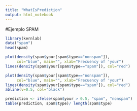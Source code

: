 ```yaml
---
title: "WhatIsPrediction"
output: html_notebook
---
```


#Ejemplo SPAM 

```r
library(kernlab)
data("spam")
head(spam)
```

```r
plot(density(spam$your[spam$type=="nonspam"]),
     col="blue", main="", xlab="Frecuency of 'your")
lines(density(spam$your[spam$type=="spam"]), col="red")
```

```r
plot(density(spam$your[spam$type=="nonspam"]),
     col="blue", main="", xlab="Frecuency of 'your")
lines(density(spam$your[spam$type=="spam"]), col="red")
abline(v=0.5, col="black")
```

```r
prediction <- ifelse(spam$your > 0.5, "spam", "nonspam")
table(prediction, spam$type)/ length(spam$type)
```

